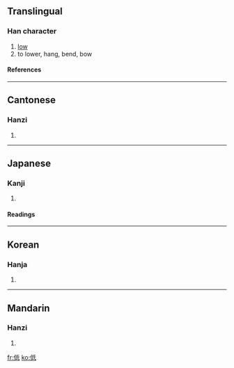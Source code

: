 ==Translingual==
===Han character===
{{Han char|rn=9|rad=人|as=05|sn=7|four=2224<sub>0</sub>|canj=人竹心一 (OHPM), 人竹女戈 (OHVI)|ids=⿰[[亻]][[氐]]}}
# [[low]]
# to lower, hang, bend, bow
====References====
{{Han ref|kx=0098.080|dkj=00504|dj=0207.010|hdz=10137.040|uh=4F4E|ud=20302|bh=A743|bd=42819}}
----

==Cantonese==
===Hanzi===
{{yue-hanzi|jyut=|y=dai1}}
# {{defn|Cantonese}}
----
==Japanese==
===Kanji===
{{ja-kanji|grade=4|rs=人05}}
# {{defn|Japanese}} 
====Readings====
{{ja-readings|on=[[てい]] (tei)|kun=[[ひくい]] (hikui)}}
----
==Korean==
===Hanja===
{{ko-hanja|hangeul=저|rv=jeo|mr=chŏ}}
# {{defn|Korean}}
----
==Mandarin==
===Hanzi===
{{cmn-hanzi|pin=[[dī]] ([[di1]])|wg=ti<sup>1</sup>}}
# {{defn|Mandarin}}

[[fr:低]]
[[ko:低]]